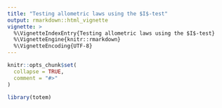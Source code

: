 ```yaml
---
title: "Testing allometric laws using the $I$-test"
output: rmarkdown::html_vignette
vignette: >
  %\VignetteIndexEntry{Testing allometric laws using the $I$-test}
  %\VignetteEngine{knitr::rmarkdown}
  %\VignetteEncoding{UTF-8}
---
```


```r
knitr::opts_chunk$set(
  collapse = TRUE,
  comment = "#>"
)
```

```r
library(totem)
```
